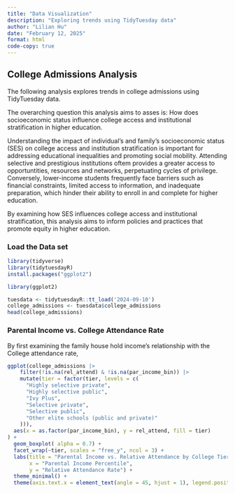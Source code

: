 ```yaml
---
title: "Data Visualization"
description: "Exploring trends using TidyTuesday data"
author: "Lilian Hu"
date: "February 12, 2025"
format: html
code-copy: true
---
```



## College Admissions Analysis

The following analysis explores trends in college admissions using TidyTuesday data.

The overarching question this analysis aims to asses is: How does socioeconomic status influence college access and institutional stratification in higher education.

Understanding the impact of individual's and family's socioeconomic status (SES) on college access and institution stratification is important for addressing educational inequalities and promoting social mobility. Attending selective and prestigious institutions oftem provides a greater access to opportuntities, resources and networks, perpetuating cycles of privilege. Conversely, lower-income students frequently face barriers such as financial constraints, limited access to information, and inadequate preparation, which hinder their ability to enroll in and complete for higher education.

By examining how SES influences college access and institutional stratification, this analysis aims to inform policies and practices that promote equity in higher education.

### Load the Data set

```r
library(tidyverse)
library(tidytuesdayR)
install.packages("ggplot2")

library(ggplot2)

tuesdata <- tidytuesdayR::tt_load('2024-09-10')
college_admissions <- tuesdata$college_admissions
head(college_admissions)
```
### Parental Income vs. College Attendance Rate

By first examining the family house hold income's relationship with the College attendance rate, 

```r
ggplot(college_admissions |>
    filter(!is.na(rel_attend) & !is.na(par_income_bin)) |>
    mutate(tier = factor(tier, levels = c(
      "Highly selective private", 
      "Highly selective public", 
      "Ivy Plus", 
      "Selective private", 
      "Selective public", 
      "Other elite schools (public and private)" 
    ))), 
  aes(x = as.factor(par_income_bin), y = rel_attend, fill = tier)
) +
  geom_boxplot( alpha = 0.7) +
  facet_wrap(~tier, scales = "free_y", ncol = 3) + 
  labs(title = "Parental Income vs. Relative Attendance by College Tier",
       x = "Parental Income Percentile", 
       y = "Relative Attendance Rate") +
  theme_minimal() +
  theme(axis.text.x = element_text(angle = 45, hjust = 1), legend.position = "none") 


```

